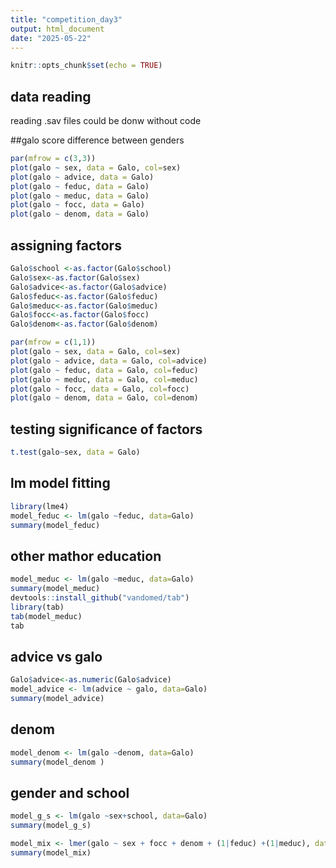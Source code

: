 ```yaml
---
title: "competition_day3"
output: html_document
date: "2025-05-22"
---
```


```r
knitr::opts_chunk$set(echo = TRUE)
```

## data reading
reading .sav files could be donw without code

##galo score difference between genders
```r
par(mfrow = c(3,3))
plot(galo ~ sex, data = Galo, col=sex)
plot(galo ~ advice, data = Galo)
plot(galo ~ feduc, data = Galo)
plot(galo ~ meduc, data = Galo)
plot(galo ~ focc, data = Galo)
plot(galo ~ denom, data = Galo)
```


## assigning factors

```r
Galo$school <-as.factor(Galo$school)
Galo$sex<-as.factor(Galo$sex)
Galo$advice<-as.factor(Galo$advice)
Galo$feduc<-as.factor(Galo$feduc)
Galo$meduc<-as.factor(Galo$meduc)
Galo$focc<-as.factor(Galo$focc)
Galo$denom<-as.factor(Galo$denom)

par(mfrow = c(1,1))
plot(galo ~ sex, data = Galo, col=sex)
plot(galo ~ advice, data = Galo, col=advice)
plot(galo ~ feduc, data = Galo, col=feduc)
plot(galo ~ meduc, data = Galo, col=meduc)
plot(galo ~ focc, data = Galo, col=focc)
plot(galo ~ denom, data = Galo, col=denom)

```


## testing significance of factors

```r
t.test(galo~sex, data = Galo)
```

## lm model fitting 
```r
library(lme4)
model_feduc <- lm(galo ~feduc, data=Galo)
summary(model_feduc)
```
## other mathor education
```r
model_meduc <- lm(galo ~meduc, data=Galo)
summary(model_meduc)
devtools::install_github("vandomed/tab")
library(tab)
tab(model_meduc)
tab
```
## advice vs galo
```r
Galo$advice<-as.numeric(Galo$advice)
model_advice <- lm(advice ~ galo, data=Galo)
summary(model_advice)
```
## denom
```r
model_denom <- lm(galo ~denom, data=Galo)
summary(model_denom )
```
## gender and school
```r
model_g_s <- lm(galo ~sex+school, data=Galo)
summary(model_g_s)
```


```r
model_mix <- lmer(galo ~ sex + focc + denom + (1|feduc) +(1|meduc), data=Galo)
summary(model_mix)
```


